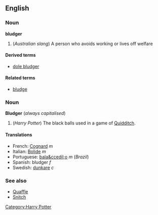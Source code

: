 ==English==
===Noun===
'''bludger'''

# (''Australian slang'') A person who avoids working or lives off welfare

====Derived terms====
*[[dole bludger]]

====Related terms====
*[[bludge]]

===Noun===
'''Bludger''' (''always capitalised'')

# (''Harry Potter'') The black balls used in a game of [[Quidditch]].

====Translations====
*French: [[Cognard]] ''m''
*Italian: [[Bolide]] ''m''
*Portuguese: [[bala&ccedil;o]] ''m'' (''Brazil'')
*Spanish: bludger ''f''
*Swedish: [[dunkare]] ''c''

===See also===
*[[Quaffle]]
*[[Snitch]]

[[Category:Harry Potter]]